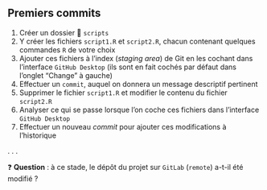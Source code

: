 :::{.callout-tip collapse="true" icon=false}
## Premiers commits

:::{.incremental}
1. Créer un dossier 📁 `scripts`
2. Y créer les fichiers `script1.R` et `script2.R`, chacun contenant quelques commandes `R` de votre choix
3. Ajouter ces fichiers à l'index (*staging area*) de Git en les cochant dans l'interface `GitHub Desktop` (ils sont en fait cochés par défaut dans l'onglet "Change" à gauche)
4. Effectuer un `commit`, auquel on donnera un message descriptif pertinent
5. Supprimer le fichier `script1.R` et modifier le contenu du fichier `script2.R`
6. Analyser ce qui se passe lorsque l'on coche ces fichiers dans l'interface `GitHub Desktop`
7. Effectuer un nouveau *commit* pour ajouter ces modifications à l'historique
:::
:::

. . .

❓ **Question** : à ce stade, le dépôt du projet sur `GitLab` (`remote`) a-t-il été modifié ?
